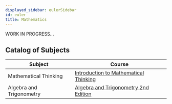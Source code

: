 ```yaml
---
displayed_sidebar: eulerSidebar
id: euler
title: Mathematics
---
```

WORK IN PROGRESS...

## Catalog of Subjects

| Subject | Course |
| ------- | ------ |
| Mathematical Thinking | [Introduction to Mathematical Thinking](https://www.coursera.org/learn/mathematical-thinking/) |
| Algebra and Trigonometry | [Algebra and Trigonometry 2nd Edition](https://openstax.org/books/algebra-and-trigonometry-2e/pages/1-introduction-to-prerequisites) |
